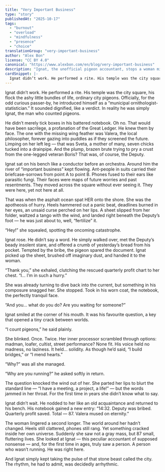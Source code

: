 ```yaml
---
title: "Very Important Business"
type: "story"
publishedAt: "2025-10-17"
tags:
  - "burnout"
  - "overload"
  - "mindfulness"
  - "presence"
  - "choice"
translationGroup: "very-important-business"
author: "Alex Bon"
license: "CC BY 4.0"
canonical: "https://www.alexbon.com/en/blog/very-important-business"
description: "Ignat, the unofficial pigeon accountant, stops a woman mid-deadline sprint and reminds her what it feels like to be present in the city."
cardSnippet: |-
  Ignat didn’t work. He performed a rite. His temple was the city square, his flock the ashy little bundles of life, ordinary city pigeons. Officially, for the odd curious passer-by, he introduced himself as a “municipal ornithologist-statistician.” It sounded dignified, like a verdict. In reality he was simply Ignat, the man who counted pigeons.
---
```


Ignat didn’t work. He performed a rite. His temple was the city square, his flock the ashy little bundles of life, ordinary city pigeons. Officially, for the odd curious passer-by, he introduced himself as a “municipal ornithologist-statistician.” It sounded dignified, like a verdict. In reality he was simply Ignat, the man who counted pigeons.

He didn’t merely tick boxes in his battered notebook. Oh no. That would have been sacrilege, a profanation of the Great Ledger. He knew them by face. The one with the missing wing feather was Valera, the local philosopher, forever gazing into puddles as if they screened the future. Limping on her left leg — that was Sveta, a mother of many, seven chicks tucked into a drainpipe. And the plump, brazen brute trying to pry a crust from the one-legged veteran Boris? That was, of course, the Deputy.

Ignat sat on his bench like a conductor before an orchestra. Around him the river of “important business” kept flowing. Ant-people in suits carried their briefcase-sorrows from point A to point B. Phones fused to their ears like parasitic fungi. Their faces were maps of future worries and past resentments. They moved across the square without ever seeing it. They were here, yet not here at all.

That was when the asphalt ocean spat HER onto the shore. She was the apotheosis of hurry. Heels hammered out a panic beat, deadlines burned in her eyes, an unsaid curse perched on her lips. A sheet slipped from her folder, waltzed a tango with the wind, and landed right beneath the Deputy’s foot — he was just about to, well, “fertilize” it.

“Hey!” she squealed, spotting the oncoming catastrophe.

Ignat rose. He didn’t say a word. He simply walked over, met the Deputy’s beady insolent stare, and offered a crumb of yesterday’s bread from his pocket. Tempted by the bribe, the pigeon spared the document. Ignat picked up the sheet, brushed off imaginary dust, and handed it to the woman.

“Thank you,” she exhaled, clutching the rescued quarterly profit chart to her chest. “I... I’m in such a hurry.”

She was already turning to dive back into the current, but something in his composure snagged her. She stopped. Took in his worn coat, the notebook, the perfectly tranquil face.

“And you... what do you do? Are you waiting for someone?”

Ignat smiled at the corner of his mouth. It was his favourite question, a key that opened a tiny crack between worlds.

“I count pigeons,” he said plainly.

She blinked. Once. Twice. Her inner processor scrambled through options: madman, loafer, cultist, street performance? None fit. His voice held no madness, no laziness. It held... solidity. As though he’d said, “I build bridges,” or “I mend hearts.”

“Why?” was all she managed.

“Why are you running?” he asked softly in return.

The question knocked the wind out of her. She parted her lips to blurt the standard line — “I have a meeting, a project, a life!” — but the words jammed in her throat. For the first time in years she didn’t know what to say.

Ignat didn’t wait. He nodded to her like an old acquaintance and returned to his bench. His notebook gained a new entry: “14:32. Deputy was bribed. Quarterly profit saved. Total — 87. Valera mused on eternity.”

The woman lingered a second longer. The world around her hadn’t changed. Heels still clattered, phones still rang. Yet something cracked inside her own universe. Suddenly she saw not a gray mass, but 87 small, fluttering lives. She looked at Ignat — this peculiar accountant of supposed nonsense — and, for the first time in ages, truly saw a person. A person who wasn’t running. He was right here.

And Ignat simply kept taking the pulse of that stone beast called the city. The rhythm, he had to admit, was decidedly arrhythmic.